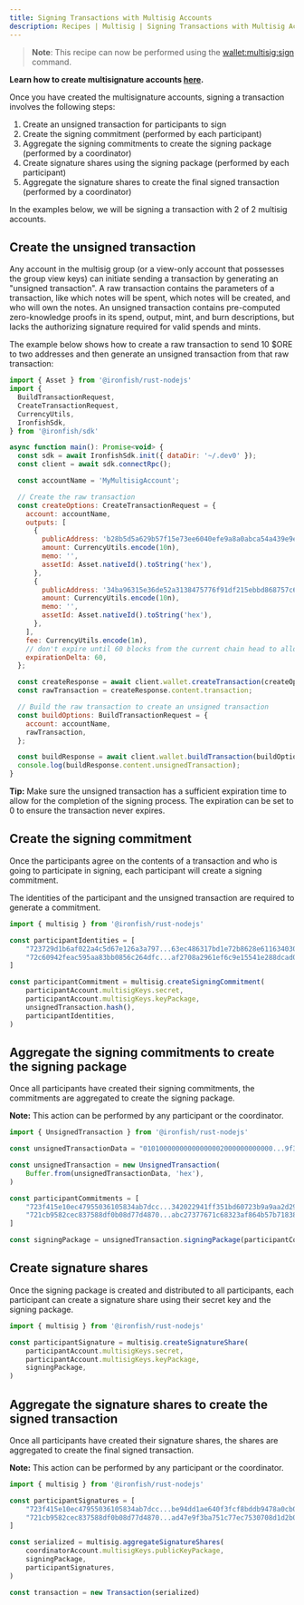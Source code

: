 ```yaml
---
title: Signing Transactions with Multisig Accounts
description: Recipes | Multisig | Signing Transactions with Multisig Accounts | Iron Fish Documentation
---
```


> **Note**: This recipe can now be performed using the [wallet:multisig:sign](/use/get-started/cli-cmd-wallet-multisig-sign) command.

**Learn how to create multisignature accounts [here](./recipes_multisig_create_account).**

Once you have created the multisignature accounts, signing a transaction involves the following steps: 
1. Create an unsigned transaction for participants to sign
2. Create the signing commitment (performed by each participant)
3. Aggregate the signing commitments to create the signing package (performed by a coordinator)
4. Create signature shares using the signing package (performed by each participant)
5. Aggregate the signature shares to create the final signed transaction (performed by a coordinator)

In the examples below, we will be signing a transaction with 2 of 2 multisig accounts.

## Create the unsigned transaction

Any account in the multisig group (or a view-only account that possesses the group view keys) can initiate sending a transaction by generating an "unsigned transaction". A raw transaction contains the parameters of a transaction, like which notes will be spent, which notes will be created, and who will own the notes. An unsigned transaction contains pre-computed zero-knowledge proofs in its spend, output, mint, and burn descriptions, but lacks the authorizing signature required for valid spends and mints.

The example below shows how to create a raw transaction to send 10 $ORE to two addresses and then generate an unsigned transaction from that raw transaction:

```js
import { Asset } from '@ironfish/rust-nodejs'
import {
  BuildTransactionRequest,
  CreateTransactionRequest,
  CurrencyUtils,
  IronfishSdk,
} from '@ironfish/sdk'

async function main(): Promise<void> {
  const sdk = await IronfishSdk.init({ dataDir: '~/.dev0' });
  const client = await sdk.connectRpc();

  const accountName = 'MyMultisigAccount';

  // Create the raw transaction
  const createOptions: CreateTransactionRequest = {
    account: accountName,
    outputs: [
      {
        publicAddress: 'b28b5d5a629b57f15e73ee6040efe9a8a0abca54a439e9ef5a8686b5765684ee',
        amount: CurrencyUtils.encode(10n),
        memo: '',
        assetId: Asset.nativeId().toString('hex'),
      },
      {
        publicAddress: '34ba96315e36de52a3138475776f91df215ebbd868757c61a32dfe34563bd51f',
        amount: CurrencyUtils.encode(10n),
        memo: '',
        assetId: Asset.nativeId().toString('hex'),
      },
    ],
    fee: CurrencyUtils.encode(1n),
    // don't expire until 60 blocks from the current chain head to allow enough time for signing
    expirationDelta: 60,
  };

  const createResponse = await client.wallet.createTransaction(createOptions);
  const rawTransaction = createResponse.content.transaction;

  // Build the raw transaction to create an unsigned transaction
  const buildOptions: BuildTransactionRequest = {
    account: accountName,
    rawTransaction,
  };

  const buildResponse = await client.wallet.buildTransaction(buildOptions);
  console.log(buildResponse.content.unsignedTransaction);
}
```

**Tip:** Make sure the unsigned transaction has a sufficient expiration time to allow for the completion of the signing process. The expiration can be set to 0 to ensure the transaction never expires. 

## Create the signing commitment 

Once the participants agree on the contents of a transaction and who is going to participate in signing, each participant will create a signing commitment. 

The identities of the participant and the unsigned transaction are required to generate a commitment. 

```js
import { multisig } from '@ironfish/rust-nodejs'

const participantIdentities = [
    "723729d1b6af022a4c5d67e126a3a797...63ec486317bd1e72b8628e6116340304",
    "72c60942feac595aa83bb0856c264dfc...af2708a2961ef6c9e15541e288dcad03"
]

const participantCommitment = multisig.createSigningCommitment( 
    participantAccount.multisigKeys.secret,
    participantAccount.multisigKeys.keyPackage,
    unsignedTransaction.hash(),
    participantIdentities,
)
```

## Aggregate the signing commitments to create the signing package

Once all participants have created their signing commitments, the commitments are aggregated to create the signing package.

**Note:** This action can be performed by any participant or the coordinator.

```js
import { UnsignedTransaction } from '@ironfish/rust-nodejs'

const unsignedTransactionData = "01010000000000000002000000000000...9f3fb432907a84c8483586a6a565d308"

const unsignedTransaction = new UnsignedTransaction(
    Buffer.from(unsignedTransactionData, 'hex'),
)

const participantCommitments = [
    "723f415e10ec47955036105834ab7dcc...342022941ff351bd60723b9a9aa2d29a",
    "721cb9582cec837588df0b08d77d4870...abc27377671c68323af864b57b718380"
]

const signingPackage = unsignedTransaction.signingPackage(participantCommitments)
```

## Create signature shares

Once the signing package is created and distributed to all participants, each participant can create a signature share using their secret key and the signing package.

```js
import { multisig } from '@ironfish/rust-nodejs'

const participantSignature = multisig.createSignatureShare(
    participantAccount.multisigKeys.secret,
    participantAccount.multisigKeys.keyPackage,
    signingPackage,
)
```

## Aggregate the signature shares to create the signed transaction

Once all participants have created their signature shares, the shares are aggregated to create the final signed transaction.

**Note:** This action can be performed by any participant or the coordinator.

```js
import { multisig } from '@ironfish/rust-nodejs'

const participantSignatures = [
    "723f415e10ec47955036105834ab7dcc...be94dd1ae640f3fcf8bddb9478a0cb02", 
    "721cb9582cec837588df0b08d77d4870...ad47e9f3ba751c77ec7530708d1d2b07"
]

const serialized = multisig.aggregateSignatureShares(
    coordinatorAccount.multisigKeys.publicKeyPackage,
    signingPackage,
    participantSignatures,
)

const transaction = new Transaction(serialized)
```


